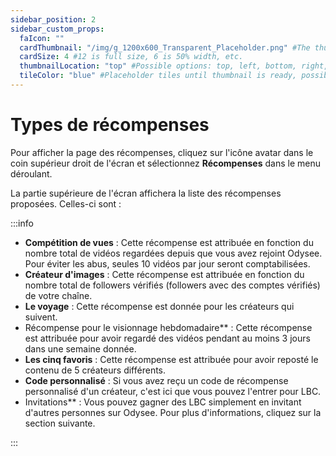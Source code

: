 ---
sidebar_position: 2
sidebar_custom_props:
  faIcon: ""
  cardThumbnail: "/img/g_1200x600_Transparent_Placeholder.png" #The thumbnail on the category card.
  cardSize: 4 #12 is full size, 6 is 50% width, etc.
  thumbnailLocation: "top" #Possible options: top, left, bottom, right, none
  tileColor: "blue" #Placeholder tiles until thumbnail is ready, possible options: blue, cream, darkpurple, lightpurple, mauve, orange, pink, none
---

# Types de récompenses

Pour afficher la page des récompenses, cliquez sur l'icône avatar dans le coin supérieur droit de l'écran et sélectionnez **Récompenses** dans le menu déroulant.

La partie supérieure de l'écran affichera la liste des récompenses proposées. Celles-ci sont :

:::info
- **Compétition de vues** : Cette récompense est attribuée en fonction du nombre total de vidéos regardées depuis que vous avez rejoint Odysee. Pour éviter les abus, seules 10 vidéos par jour seront comptabilisées.
- **Créateur d'images** : Cette récompense est attribuée en fonction du nombre total de followers vérifiés (followers avec des comptes vérifiés) de votre chaîne.
- **Le voyage** : Cette récompense est donnée pour les créateurs qui suivent.
- Récompense pour le visionnage hebdomadaire** : Cette récompense est attribuée pour avoir regardé des vidéos pendant au moins 3 jours dans une semaine donnée.
- **Les cinq favoris** : Cette récompense est attribuée pour avoir reposté le contenu de 5 créateurs différents.
- **Code personnalisé** : Si vous avez reçu un code de récompense personnalisé d'un créateur, c'est ici que vous pouvez l'entrer pour LBC.
- Invitations** : Vous pouvez gagner des LBC simplement en invitant d'autres personnes sur Odysee. Pour plus d'informations, cliquez sur la section suivante.

:::
